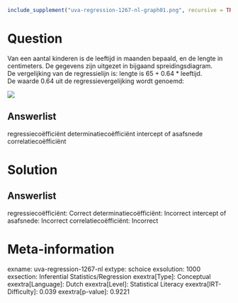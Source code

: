 ```r
include_supplement("uva-regression-1267-nl-graph01.png", recursive = TRUE)
```

Question
========

Van een aantal kinderen is de leeftijd in maanden bepaald, en de lengte
in centimeters. De gegevens zijn uitgezet in bijgaand
spreidingsdiagram.\
De vergelijking van de regressielijn is: lengte is 65 + 0.64 \*
leeftijd.\
De waarde 0.64 uit de regressievergelijking wordt genoemd:

![](uva-regression-1267-nl-graph01.png)

Answerlist
----------

regressiecoëfficiënt
determinatiecoëfficiënt
intercept of asafsnede
correlatiecoëfficiënt

Solution
========

Answerlist
----------

regressiecoëfficiënt: Correct
determinatiecoëfficiënt: Incorrect
intercept of asafsnede: Incorrect
correlatiecoëfficiënt: Incorrect

Meta-information
================
exname: uva-regression-1267-nl
extype: schoice
exsolution: 1000
exsection: Inferential Statistics/Regression
exextra[Type]: Conceptual
exextra[Language]: Dutch
exextra[Level]: Statistical Literacy
exextra[IRT-Difficulty]: 0.039
exextra[p-value]: 0.9221

